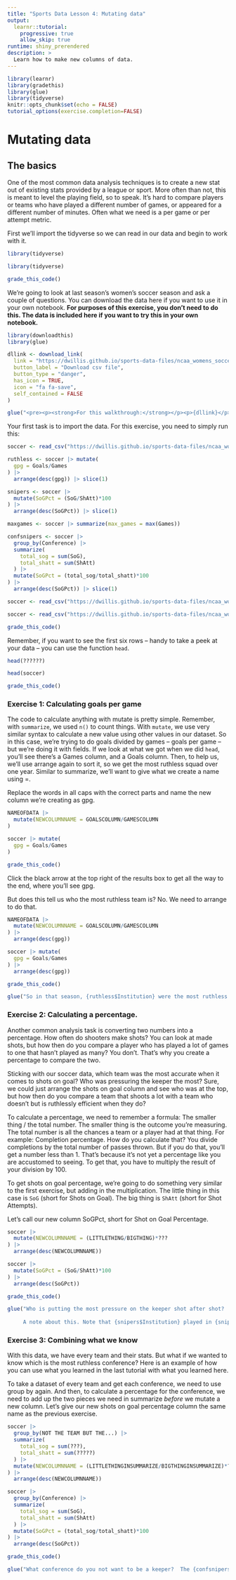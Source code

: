 ```yaml
---
title: "Sports Data Lesson 4: Mutating data"
output: 
  learnr::tutorial:
    progressive: true
    allow_skip: true
runtime: shiny_prerendered
description: >
  Learn how to make new columns of data.
---
```


```r
library(learnr)
library(gradethis)
library(glue)
library(tidyverse)
knitr::opts_chunk$set(echo = FALSE)
tutorial_options(exercise.completion=FALSE)
```

# Mutating data

## The basics

One of the most common data analysis techniques is to create a new stat out of existing stats provided by a league or sport. More often than not, this is meant to level the playing field, so to speak. It's hard to compare players or teams who have played a different number of games, or appeared for a different number of minutes. Often what we need is a per game or per attempt metric. 

First we'll import the tidyverse so we can read in our data and begin to work with it.

```r
library(tidyverse)
```
```r
library(tidyverse)
```
```r
grade_this_code()
```

We're going to look at last season's women's soccer season and ask a couple of questions. You can download the data here if you want to use it in your own notebook. **For purposes of this exercise, you don't need to do this. The data is included here if you want to try this in your own notebook.**

```r
library(downloadthis)
library(glue)

dllink <- download_link(
  link = "https://dwillis.github.io/sports-data-files/ncaa_womens_soccer_totals_2022.csv",
  button_label = "Download csv file",
  button_type = "danger",
  has_icon = TRUE,
  icon = "fa fa-save",
  self_contained = FALSE
)

glue("<pre><p><strong>For this walkthrough:</strong></p><p>{dllink}</p></pre>")

```

Your first task is to import the data. For this exercise, you need to simply run this:

```r
soccer <- read_csv("https://dwillis.github.io/sports-data-files/ncaa_womens_soccer_totals_2022.csv")

ruthless <- soccer |> mutate(
  gpg = Goals/Games
) |> 
  arrange(desc(gpg)) |> slice(1)

snipers <- soccer |>
  mutate(SoGPct = (SoG/ShAtt)*100
) |>
  arrange(desc(SoGPct)) |> slice(1)

maxgames <- soccer |> summarize(max_games = max(Games))

confsnipers <- soccer |>
  group_by(Conference) |>
  summarize(
    total_sog = sum(SoG),
    total_shatt = sum(ShAtt)
  ) |>
  mutate(SoGPct = (total_sog/total_shatt)*100
) |>
  arrange(desc(SoGPct)) |> slice(1)
```
```r
soccer <- read_csv("https://dwillis.github.io/sports-data-files/ncaa_womens_soccer_totals_2022.csv")
```
```r
soccer <- read_csv("https://dwillis.github.io/sports-data-files/ncaa_womens_soccer_totals_2022.csv")
```
```r
grade_this_code()
```

Remember, if you want to see the first six rows -- handy to take a peek at your data -- you can use the function `head`.

```r
head(??????)
```
```r
head(soccer)
```
```r
grade_this_code()
```

### Exercise 1: Calculating goals per game 

The code to calculate anything with mutate is pretty simple. Remember, with `summarize`, we used `n()` to count things. With `mutate`, we use very similar syntax to calculate a new value using other values in our dataset. So in this case, we're trying to do goals divided by games -- goals per game -- but we're doing it with fields. If we look at what we got when we did `head`, you'll see there's a Games column, and a Goals column. Then, to help us, we'll use arrange again to sort it, so we get the most ruthless squad over one year. Similar to summarize, we'll want to give what we create a name using =. 

Replace the words in all caps with the correct parts and name the new column we're creating as gpg. 

```r
NAMEOFDATA |>
  mutate(NEWCOLUMNNAME = GOALSCOLUMN/GAMESCOLUMN
) 
```
```r
soccer |> mutate(
  gpg = Goals/Games
) 
```
```r
grade_this_code()
```

Click the black arrow at the top right of the results box to get all the way to the end, where you'll see gpg. 

But does this tell us who the most ruthless team is? No. We need to arrange to do that. 

```r
NAMEOFDATA |>
  mutate(NEWCOLUMNNAME = GOALSCOLUMN/GAMESCOLUMN
) |> 
  arrange(desc(gpg))
```
```r
soccer |> mutate(
  gpg = Goals/Games
) |> 
  arrange(desc(gpg))
```
```r
grade_this_code()
```

```r
glue("So in that season, {ruthless$Institution} were the most ruthless team scoring {format(ruthless$gpg, digits=2)} goals per game.")
```

### Exercise 2: Calculating a percentage.

Another common analysis task is converting two numbers into a percentage. How often do shooters make shots? You can look at made shots, but how then do you compare a player who has played a lot of games to one that hasn't played as many? You don't. That's why you create a percentage to compare the two. 

Sticking with our soccer data, which team was the most accurate when it comes to shots on goal? Who was pressuring the keeper the most? Sure, we could just arrange the shots on goal column and see who was at the top, but how then do you compare a team that shoots a lot with a team who doesn't but is ruthlessly efficient when they do? 

To calculate a percentage, we need to remember a formula: The smaller thing / the total number. The smaller thing is the outcome you're measuring. The total number is all the chances a team or a player had at that thing. For example: Completion percentage. How do you calculate that? You divide completions by the total number of passes thrown. But if you do that, you'll get a number less than 1. That's because it's not yet a percentage like you are accustomed to seeing. To get that, you have to multiply the result of your division by 100. 

To get shots on goal percentage, we're going to do something very similar to the first exercise, but adding in the multiplication. The little thing in this case is `SoG` (short for Shots on Goal). The big thing is `ShAtt` (short for Shot Attempts). 

Let's call our new column SoGPct, short for Shot on Goal Percentage.

```r
soccer |>
  mutate(NEWCOLUMNNAME = (LITTLETHING/BIGTHING)*???
) |>
  arrange(desc(NEWCOLUMNNAME))
```
```r
soccer |>
  mutate(SoGPct = (SoG/ShAtt)*100
) |>
  arrange(desc(SoGPct))
```
```r
grade_this_code()
```

```r
glue("Who is putting the most pressure on the keeper shot after shot?  {snipers$Institution}, who are on goal {format(snipers$SoGPct, digits=1)}% of the time.
     
     A note about this. Note that {snipers$Institution} played in {snipers$Games} matches. The team that played the most played in {maxgames$max_games}. We'll learn how to deal with that in the next tutorial.")
``` 

### Exercise 3: Combining what we know

With this data, we have every team and their stats. But what if we wanted to know which is the most ruthless conference? Here is an example of how you can use what you learned in the last tutorial with what you learned here.

To take a dataset of every team and get each conference, we need to use group by again. And then, to calculate a percentage for the conference, we need to add up the two pieces we need in summarize *before* we mutate a new column. Let's give our new shots on goal percentage column the same name as the previous exercise. 

```r
soccer |>
  group_by(NOT THE TEAM BUT THE...) |>
  summarize(
    total_sog = sum(???),
    total_shatt = sum(?????)
  ) |>
  mutate(NEWCOLUMNNAME = (LITTLETHINGINSUMMARIZE/BIGTHINGINSUMMARIZE)*???
) |>
  arrange(desc(NEWCOLUMNNAME))
```
```r
soccer |>
  group_by(Conference) |>
  summarize(
    total_sog = sum(SoG),
    total_shatt = sum(ShAtt)
  ) |>
  mutate(SoGPct = (total_sog/total_shatt)*100
) |>
  arrange(desc(SoGPct))
```
```r
grade_this_code()
```

```r
glue("What conference do you not want to be a keeper?  The {confsnipers$Conference} Conference, who are on goal {format(confsnipers$SoGPct, digits=1)}% of the time.")
``` 